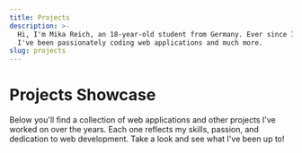 ```yaml
---
title: Projects
description: >-
  Hi, I'm Mika Reich, an 18-year-old student from Germany. Ever since I was 12,
  I've been passionately coding web applications and much more.
slug: projects
---
```


# Projects Showcase

Below you'll find a collection of web applications and other
projects I've worked on over the years. Each one reflects my
skills, passion, and dedication to web development. Take a look and see
what I've been up to!

<AllProjects />
